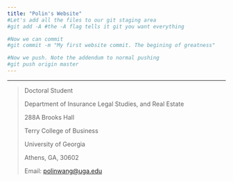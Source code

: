 ```yaml
---
title: "Polin's Website"
#Let's add all the files to our git staging area
#git add -A #the -A flag tells it git you want everything

#Now we can commit
#git commit -m "My first website commit. The begining of greatness"

#Now we push. Note the addendum to normal pushing
#git push origin master
---
```

****************
> Doctoral Student
>
> Department of Insurance Legal Studies, and Real Estate
>
> 288A Brooks Hall 
>
> Terry College of Business
>
> University of Georgia
>
> Athens, GA, 30602
>
> Email: [polinwang@uga.edu](polinwang@uga.edu)